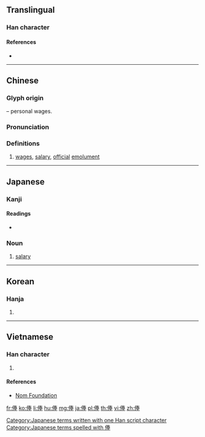 {{character info/new}}
==Translingual==

===Han character===
{{Han char|rn=9|rad=人|as=08|sn=10|four=25253|canj=OQKQ|ids=⿰亻奉}}

====References====
* {{Han ref|kx=0106.190|dkj=00734|dj=0227.020|hdz=10169.160|uh=4FF8|ud=20472|bh=ADC4|bd=44484}}

----

==Chinese==
{{zh-forms}}

===Glyph origin===
{{Han etym}}
{{Han compound|人|alt1=亻|t1=person|奉|ls=psc|c1=s|c2=p}} – personal wages.

===Pronunciation===
{{zh-pron
|m=fèng
|c=fung2,fung6
|mc=y
|oc=y
|ma=
|cat=n
}}

===Definitions===
{{zh-hanzi}}

# [[wage]]s, [[salary]], [[official]] [[emolument]]

----

==Japanese==

===Kanji===
{{ja-kanji|grade=c|rs=人08}}

====Readings====
* {{ja-readings|on=[[ほう]] (hō)|kun=[[ふち]] (fuchi)}}

===Noun===
{{ja-noun|ほう}}

# [[salary]]

[[Category:Japanese terms written with one Han script character]]
[[Category:Japanese terms spelled with 俸]]

----

==Korean==

===Hanja===
{{ko-hanja|hangeul=봉|rv=bong|mr=pong}}

# {{defn|lang=ko|sort=人08}}

----

==Vietnamese==

===Han character===
{{vi-hantu|[[bổng]], [[bóng]], [[bỗng]], [[vụng]], [[bống]], [[phỗng]]|rs=人08}}

# {{defn|lang=vi|sort=人08}}

====References====
* [http://nomfoundation.org/common/nom_details.php?codepoint=4ff8 Nom Foundation]

[[fr:俸]]
[[ko:俸]]
[[li:俸]]
[[hu:俸]]
[[mg:俸]]
[[ja:俸]]
[[pl:俸]]
[[th:俸]]
[[vi:俸]]
[[zh:俸]]